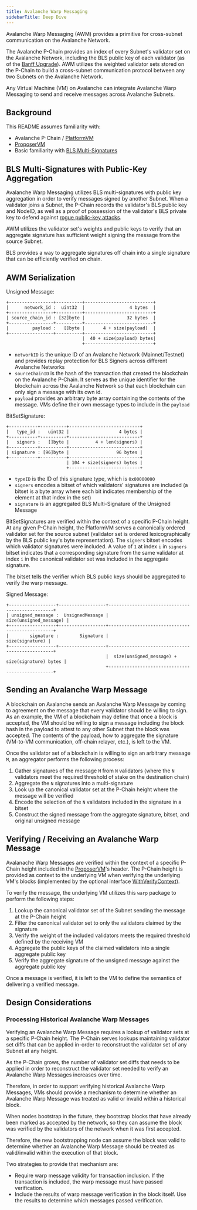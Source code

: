 ```yaml
---
title: Avalanche Warp Messaging
sidebarTitle: Deep Dive
---
```

Avalanche Warp Messaging (AWM) provides a primitive for cross-subnet communication on the Avalanche Network.

The Avalanche P-Chain provides an index of every Subnet's validator set on the Avalanche Network, including the BLS public key of each validator (as of the [Banff Upgrade](https://github.com/ava-labs/avalanchego/releases/v1.9.0)). AWM utilizes the weighted validator sets stored on the P-Chain to build a cross-subnet communication protocol between any two Subnets on the Avalanche Network.

Any Virtual Machine (VM) on Avalanche can integrate Avalanche Warp Messaging to send and receive messages across Avalanche Subnets.

Background[​](#background "Direct link to heading")
---------------------------------------------------

This README assumes familiarity with:

*   Avalanche P-Chain / [PlatformVM](https://github.com/ava-labs/avalanchego/tree/master/vms/platformvm/)
*   [ProposerVM](https://github.com/ava-labs/avalanchego/tree/master/vms/proposervm/README.md)
*   Basic familiarity with [BLS Multi-Signatures](https://crypto.stanford.edu/~dabo/pubs/papers/BLSmultisig.html)

BLS Multi-Signatures with Public-Key Aggregation[​](#bls-multi-signatures-with-public-key-aggregation "Direct link to heading")
-------------------------------------------------------------------------------------------------------------------------------

Avalanche Warp Messaging utilizes BLS multi-signatures with public key aggregation in order to verify messages signed by another Subnet. When a validator joins a Subnet, the P-Chain records the validator's BLS public key and NodeID, as well as a proof of possession of the validator's BLS private key to defend against [rogue public-key attacks](https://crypto.stanford.edu/~dabo/pubs/papers/BLSmultisig.html#mjx-eqn-eqaggsame).

AWM utilizes the validator set's weights and public keys to verify that an aggregate signature has sufficient weight signing the message from the source Subnet.

BLS provides a way to aggregate signatures off chain into a single signature that can be efficiently verified on chain.

AWM Serialization[​](#awm-serialization "Direct link to heading")
-----------------------------------------------------------------

Unsigned Message:

```
+-----------------+----------+--------------------------+
|      network_id :  uint32  |                 4 bytes  |
+-----------------+----------+--------------------------+
| source_chain_id : [32]byte |                32 bytes  |
+-----------------+----------+--------------------------+
|         payload :   []byte |       4 + size(payload)  |
+-----------------+----------+--------------------------+
                             |  40 + size(payload) bytes|
                             +--------------------------+

```


*   `networkID` is the unique ID of an Avalanche Network (Mainnet/Testnet) and provides replay protection for BLS Signers across different Avalanche Networks
*   `sourceChainID` is the hash of the transaction that created the blockchain on the Avalanche P-Chain. It serves as the unique identifier for the blockchain across the Avalanche Network so that each blockchain can only sign a message with its own id.
*   `payload` provides an arbitrary byte array containing the contents of the message. VMs define their own message types to include in the `payload`

BitSetSignature:

```
+-----------+----------+---------------------------+
|   type_id :   uint32 |                   4 bytes |
+-----------+----------+---------------------------+
|   signers :   []byte |          4 + len(signers) |
+-----------+----------+---------------------------+
| signature : [96]byte |                  96 bytes |
+-----------+----------+---------------------------+
                       | 104 + size(signers) bytes |
                       +---------------------------+

```


*   `typeID` is the ID of this signature type, which is `0x00000000`
*   `signers` encodes a bitset of which validators' signatures are included (a bitset is a byte array where each bit indicates membership of the element at that index in the set)
*   `signature` is an aggregated BLS Multi-Signature of the Unsigned Message

BitSetSignatures are verified within the context of a specific P-Chain height. At any given P-Chain height, the PlatformVM serves a canonically ordered validator set for the source subnet (validator set is ordered lexicographically by the BLS public key's byte representation). The `signers` bitset encodes which validator signatures were included. A value of `1` at index `i` in `signers` bitset indicates that a corresponding signature from the same validator at index `i` in the canonical validator set was included in the aggregate signature.

The bitset tells the verifier which BLS public keys should be aggregated to verify the warp message.

Signed Message:

```
+------------------+------------------+-------------------------------------------------+
| unsigned_message :  UnsignedMessage |                          size(unsigned_message) |
+------------------+------------------+-------------------------------------------------+
|        signature :        Signature |                                 size(signature) |
+------------------+------------------+-------------------------------------------------+
                                      |  size(unsigned_message) + size(signature) bytes |
                                      +-------------------------------------------------+

```


Sending an Avalanche Warp Message[​](#sending-an-avalanche-warp-message "Direct link to heading")
-------------------------------------------------------------------------------------------------

A blockchain on Avalanche sends an Avalanche Warp Message by coming to agreement on the message that every validator should be willing to sign. As an example, the VM of a blockchain may define that once a block is accepted, the VM should be willing to sign a message including the block hash in the payload to attest to any other Subnet that the block was accepted. The contents of the payload, how to aggregate the signature (VM-to-VM communication, off-chain relayer, etc.), is left to the VM.

Once the validator set of a blockchain is willing to sign an arbitrary message `M`, an aggregator performs the following process:

1.  Gather signatures of the message `M` from `N` validators (where the `N` validators meet the required threshold of stake on the destination chain)
2.  Aggregate the `N` signatures into a multi-signature
3.  Look up the canonical validator set at the P-Chain height where the message will be verified
4.  Encode the selection of the `N` validators included in the signature in a bitset
5.  Construct the signed message from the aggregate signature, bitset, and original unsigned message

Verifying / Receiving an Avalanche Warp Message[​](#verifying--receiving-an-avalanche-warp-message "Direct link to heading")
----------------------------------------------------------------------------------------------------------------------------

Avalanache Warp Messages are verified within the context of a specific P-Chain height included in the [ProposerVM](https://github.com/ava-labs/avalanchego/tree/master/vms/proposervm/README.md)'s header. The P-Chain height is provided as context to the underlying VM when verifying the underlying VM's blocks (implemented by the optional interface [WithVerifyContext](https://github.com/ava-labs/avalanchego/tree/master/snow/engine/snowman/block/block_context_vm.go)).

To verify the message, the underlying VM utilizes this `warp` package to perform the following steps:

1.  Lookup the canonical validator set of the Subnet sending the message at the P-Chain height
2.  Filter the canonical validator set to only the validators claimed by the signature
3.  Verify the weight of the included validators meets the required threshold defined by the receiving VM
4.  Aggregate the public keys of the claimed validators into a single aggregate public key
5.  Verify the aggregate signature of the unsigned message against the aggregate public key

Once a message is verified, it is left to the VM to define the semantics of delivering a verified message.

Design Considerations[​](#design-considerations "Direct link to heading")
-------------------------------------------------------------------------

### Processing Historical Avalanche Warp Messages[​](#processing-historical-avalanche-warp-messages "Direct link to heading")

Verifying an Avalanche Warp Message requires a lookup of validator sets at a specific P-Chain height. The P-Chain serves lookups maintaining validator set diffs that can be applied in-order to reconstruct the validator set of any Subnet at any height.

As the P-Chain grows, the number of validator set diffs that needs to be applied in order to reconstruct the validator set needed to verify an Avalanche Warp Messages increases over time.

Therefore, in order to support verifying historical Avalanche Warp Messages, VMs should provide a mechanism to determine whether an Avalanche Warp Message was treated as valid or invalid within a historical block.

When nodes bootstrap in the future, they bootstrap blocks that have already been marked as accepted by the network, so they can assume the block was verified by the validators of the network when it was first accepted.

Therefore, the new bootstrapping node can assume the block was valid to determine whether an Avalanche Warp Message should be treated as valid/invalid within the execution of that block.

Two strategies to provide that mechanism are:

*   Require warp message validity for transaction inclusion. If the transaction is included, the warp message must have passed verification.
*   Include the results of warp message verification in the block itself. Use the results to determine which messages passed verification.